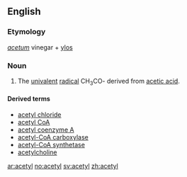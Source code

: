 ==English==

===Etymology===
{{L.}} ''[[acetum]]'' vinegar + {{Gr.}} [[ylos]]

===Noun===
{{en-noun|-}}

#{{organic chemistry}} The [[univalent]] [[radical]] CH<sub>3</sub>CO- derived from [[acetic acid]].

====Derived terms====
*[[acetyl chloride]]
*[[acetyl CoA]]
*[[acetyl coenzyme A]]
*[[acetyl-CoA carboxylase]]
*[[acetyl-CoA synthetase]]
*[[acetylcholine]]

[[ar:acetyl]]
[[no:acetyl]]
[[sv:acetyl]]
[[zh:acetyl]]